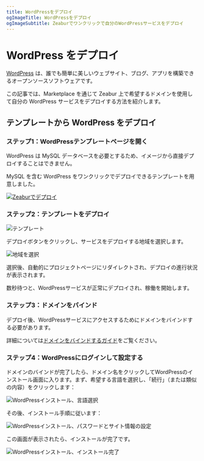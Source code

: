 ```yaml
---
title: WordPressをデプロイ
ogImageTitle: WordPressをデプロイ
ogImageSubtitle: Zeaburでワンクリックで自分のWordPressサービスをデプロイ
---
```


# WordPress をデプロイ

[WordPress](https://wordpress.org/) は、誰でも簡単に美しいウェブサイト、ブログ、アプリを構築できるオープンソースソフトウェアです。

この記事では、Marketplace を通じて Zeabur 上で希望するドメインを使用して自分の WordPress サービスをデプロイする方法を紹介します。

## テンプレートから WordPress をデプロイ

### ステップ1：WordPressテンプレートページを開く

WordPress は MySQL データベースを必要とするため、イメージから直接デプロイすることはできません。

MySQL を含む WordPress をワンクリックでデプロイできるテンプレートを用意しました。

[![Zeaburでデプロイ](https://zeabur.com/button.svg)](https://zeabur.com/templates/CV344X)

### ステップ2：テンプレートをデプロイ

![テンプレート](/marketplace/wordpress/template.png)

デプロイボタンをクリックし、サービスをデプロイする地域を選択します。

![地域を選択](/marketplace/wordpress/region.png)

選択後、自動的にプロジェクトページにリダイレクトされ、デプロイの進行状況が表示されます。

数秒待つと、WordPressサービスが正常にデプロイされ、稼働を開始します。

### ステップ3：ドメインをバインド

デプロイ後、WordPressサービスにアクセスするためにドメインをバインドする必要があります。

詳細については[ドメインをバインドするガイド](/deploy/domain-binding)をご覧ください。

### ステップ4：WordPressにログインして設定する

ドメインのバインドが完了したら、ドメイン名をクリックしてWordPressのインストール画面に入ります。まず、希望する言語を選択し、「続行」（または類似の内容）をクリックします：

![WordPressインストール、言語選択](/marketplace/wordpress/wordpress-inst-step1.png)

その後、インストール手順に従います：

![WordPressインストール、パスワードとサイト情報の設定](/marketplace/wordpress/wordpress-inst-step2.png)

この画面が表示されたら、インストールが完了です。

![WordPressインストール、インストール完了](/marketplace/wordpress/wordpress-inst-step3.png)
